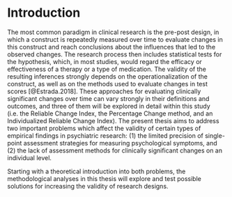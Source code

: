 
# Introduction

The most common paradigm in clinical research is the pre-post design, in which a construct is repeatedly measured over time to evaluate changes in this construct and reach conclusions about the influences that led to the observed changes. The research process then includes statistical tests for the hypothesis, which, in most studies, would regard the efficacy or effectiveness of a therapy or a type of medication. The validity of the resulting inferences strongly depends on the operationalization of the construct, as well as on the methods used to evaluate changes in test scores [@Estrada.2018]. These approaches for evaluating clinically significant changes over time can vary strongly in their definitions and outcomes, and three of them will be explored in detail within this study (i.e. the Reliable Change Index, the Percentage Change method, and an Individualized Reliable Change Index).
\par
The present thesis aims to address two important problems which affect the validity of certain types of empirical findings in psychiatric research: (1) the limited precision of single-point assessment strategies for measuring psychological symptoms, and (2) the lack of assessment methods for clinically significant changes on an individual level.
\par
Starting with a theoretical introduction into both problems, the methodological analyses in this thesis will explore and test possible solutions for increasing the validity of research designs.
